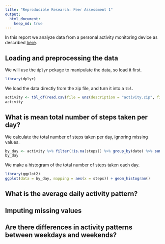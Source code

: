 ```yaml
---
title: "Reproducible Research: Peer Assessment 1"
output: 
  html_document:
    keep_md: true
---
```


In this report we analyze data from a personal activity monitoring device as described [here](README.md).

## Loading and preprocessing the data

We will use the `dplyr` pckage to manipulate the data, so load it first.

```r
library(dplyr)
```

We load the data directly from the zip file, and turn it into a `tbl`.

```r
activity <- tbl_df(read.csv(file = unz(description = "activity.zip", filename = "activity.csv")))
activity
```

## What is mean total number of steps taken per day?

We calculate the total number of steps taken per day, ignoring missing values.

```r
by_day <- activity %>% filter(!is.na(steps)) %>% group_by(date) %>% summarize(steps = sum(steps))
by_day
```

We make a histogram of the total number of steps taken each day.

```r
library(ggplot2)
ggplot(data = by_day, mapping = aes(x = steps)) + geom_histogram()
```

## What is the average daily activity pattern?



## Imputing missing values



## Are there differences in activity patterns between weekdays and weekends?
